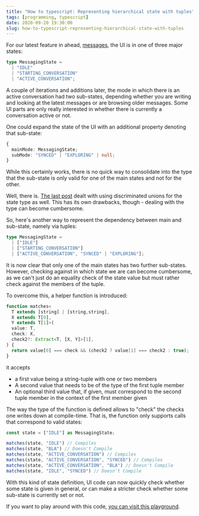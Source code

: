 ```yaml
---
title: "How to typescript: Representing hierarchical state with tuples"
tags: [programming, typescript]
date: 2020-09-20 19:30:00
slug: how-to-typescript-representing-hierarchical-state-with-tuples
---
```


For our latest feature in ahead, [messages][1], the UI is in one of three major states:

```typescript
type MessagingState = 
  | "IDLE" 
  | "STARTING_CONVERSATION" 
  | "ACTIVE_CONVERSATION";
```

A couple of iterations and additions later, the mode in which there is an active conversation had two sub-states, depending whether you are writing and looking at the latest messages or are browsing older messages. Some UI parts are only really interested in whether there is currently a conversation active or not.

One could expand the state of the UI with an additional property denoting that sub-state:

```typescript
{
  mainMode: MessagingState;
  subMode: "SYNCED" | "EXPLORING" | null;
}
```

While this certainly works, there is no quick way to consolidate into the type that the sub-state is only valid for one of the main states and not for the other.

<Info>

Well, there is. [The last post][previous] dealt with using discriminated unions for the state type as well. This has its own drawbacks, though - dealing with the type can become cumbersome.

</Info>

So, here's another way to represent the dependency between main and sub-state, namely via tuples:

```typescript
type MessagingState = 
  | ["IDLE"] 
  | ["STARTING_CONVERSATION"] 
  | ["ACTIVE_CONVERSATION", "SYNCED" | "EXPLORING"];
```

It is now clear that only one of the main states has two further sub-states. However, 
checking against in which state we are can become cumbersome, 
as we can't just do an equality check of the state value but must rather check against the members of the tuple.

To overcome this, a helper function is introduced:

```typescript
function matches<
  T extends [string] | [string,string], 
  X extends T[0], 
  Y extends T[1]>(
  value: T,
  check: X,
  check2?: Extract<T, [X, Y]>[1],
) {
  return value[0] === check && (check2 ? value[1] === check2 : true);
}
```

it accepts
* a first value being a string-tuple with one or two members
* A second value that needs to be of the type of the first tuple member
* An optional third value that, if given, must correspond to the second tuple member in the context of the first member given 

The way the type of the function is defined allows to "check" the checks one writes down at compile-time. That is, the function only supports calls that correspond to valid states:

```typescript
const state = ["IDLE"] as MessagingState;

matches(state, "IDLE") // Compiles
matches(state, "BLA") // Doesn't Compile
matches(state, "ACTIVE_CONVERSATION") // Compiles
matches(state, "ACTIVE_CONVERSATION", "SYNCED") // Compiles
matches(state, "ACTIVE_CONVERSATION", "BLA") // Doesn't Compile
matches(state, "IDLE", "SYNCED") // Doesn't Compile
```

With this kind of state definition, UI code can now quickly check whether some state is given in general, or can make a stricter check whether some sub-state is currently set or not.

If you want to play around with this code, [you can visit this playground][2].

[1]: https://www.aheadintranet.com/release-notes/09-09-2020
[2]: https://www.typescriptlang.org/play?ts=4.0.2#code/C4TwDgpgBAysCGxoF4oG0BEBJAIgGQFEMBdKAH3QxgBUBBAJWqwDkBxAfWYIHV2BhAPLMAagXoxaTISXKU+ACVrMuedrT5NRGADRQqATWZ8CODLIwEAGgAU8A+i1YkA3ACgAxgHsAdgGdgUP6IEACMUKiYuIQy8L6wCEjOUAD0yVACANIePv6BCRAATOFyisoEquqaRLoWNnYObDFxcMFJqelZ7V5+AUFIAMzFkfjVela29o5N8a0paTieEHHengFeALZgAJYANhCurgBmAK7e7sBbPlDriO4AFksAPNRQEAAeSN4AJnFo-gBOW28AHNSBQ-sBASDdACgaDdJZXh8IN84tQ0AAGYi6fRIz4-KDokLEAB8AApXFAoAA3eA7Y4QABchO0lKg9wg7gA1szLKyqRzuQUAPzMggff7wc7PXRoPlQfSktDE1wASigAG82f8IMBjv9vDS6QzMaRkOb2Q9uVAAGQ2qBkwVcorCy2c53hC20+kQZWkZmQhmqtwAXwO3Vyhy2-1yqBuwA5vjJfVCNSiRGDcyggf2Ed6nJ8X2K8cTyfyBRqCiUKjUGiwWkzqRz2R62bu0aLcduDyTKYreirZQqda0NRghmMpkbyUOdN8+1c7WoDygh08Ox2ngA7nCoFs4nSt-AQHFZzt53vDcAV-9Thd1hBdAAjY4BLYBL6LXzeADkAQg1IouynibLsEAAHSLmkearp4+rXsW3ZLGWwT9tgIw6Ho45GCYGDBuGOTrhBm7AmSGpRjGwAwgW3y6NeHZQCGwZAA
[previous]: /posts/how-to-typescript-in-react-i-can-haz-better-component-states/